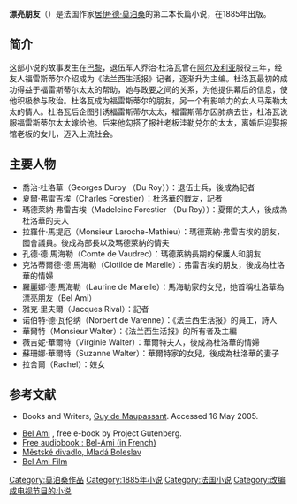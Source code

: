 {{noteTA
|T=zh-hant:俊友;zh-hans:漂亮朋友;
|G1=Show
|1=zh-hant:俊友;zh-hans:漂亮朋友;
}}

{{infobox Book | 
| name          = 漂亮朋友
| title_orig    = Bel Ami
| author        = [[居伊·德·莫泊桑|居伊·德·莫泊桑]]
| country       = [[法国|法国]]
| language      = [[法语|法语]]
| release_date  = 1885年
}}
'''漂亮朋友'''（{{lang-fr|'''Bel Ami'''}}）是法国作家[[居伊·德·莫泊桑|居伊·德·莫泊桑]]的第二本长篇小说，在1885年出版。

==简介==
这部小说的故事发生在[[巴黎|巴黎]]，退伍军人乔治·杜洛瓦曾在[[阿尔及利亚|阿尔及利亚]]服役三年，经友人福雷斯蒂尔介绍成为《法兰西生活报》记者，逐渐升为主编。杜洛瓦最初的成功得益于福雷斯蒂尔太太的帮助，她与政要之间的关系，为他提供幕后的信息，使他积极参与政治。杜洛瓦成为福雷斯蒂尔的朋友，另一个有影响力的女人马莱勒太太的情人。杜洛瓦后企图引诱福雷斯蒂尔太太，福雷斯蒂尔因肺病去世，杜洛瓦说服福雷斯蒂尔太太嫁给他。后来他勾搭了报社老板洼勒兑尔的太太，离婚后迎娶报馆老板的女儿，迈入上流社会。

== 主要人物 ==

* 喬治·杜洛華（Georges Duroy （Du Roy））：退伍士兵，後成為記者
* 夏爾·弗雷吉埃（Charles Forestier）：杜洛華的戰友，記者
* 瑪德萊納·弗雷吉埃（Madeleine Forestier （Du Roy））：夏爾的夫人，後成為杜洛華的夫人
* 拉羅什·馬提厄（Monsieur Laroche-Mathieu）：瑪德萊納·弗雷吉埃的朋友，國會議員。後成為部長以及瑪德萊納的情夫
* 孔德·德·馬海勒（Comte de Vaudrec）：瑪德萊納長期的保護人和朋友
* 克洛蒂爾德·德·馬海勒（Clotilde de Marelle）：弗雷吉埃的朋友，後成為杜洛華的情婦
* 羅麗娜·德·馬海勒（Laurine de Marelle）：馬海勒家的女兒，她首稱杜洛華為漂亮朋友（Bel Ami）
* 雅克·里夫爾（Jacques Rival）：記者
* 诺伯特·德·瓦伦纳（Norbert de Varenne）：《法兰西生活报》的員工，詩人
* 華爾特（Monsieur Walter）：《法兰西生活报》的所有者及主編
* 薇吉妮·華爾特（Virginie Walter）：華爾特夫人，後成為杜洛華的情婦
* 蘇珊娜·華爾特（Suzanne Walter）：華爾特家的女兒，後成為杜洛華的妻子
* 拉舍爾（Rachel）：妓女

== 参考文献 ==
*Books and Writers, [https://web.archive.org/web/20071023025916/http://www.kirjasto.sci.fi/maupassa.htm Guy de Maupassant]. Accessed 16 May 2005.

{{wikisource}}
*[http://www.gutenberg.org/ebooks/3733 Bel Ami] {{Wayback|url=http://www.gutenberg.org/ebooks/3733 |date=20210227132156 }}, free e-book by Project Gutenberg.
*[http://www.guydemaupassant.fr Free audiobook : Bel-Ami (in French)] {{Wayback|url=http://www.guydemaupassant.fr/ |date=20200412230944 }}
*[http://www.petrmikeska.estranky.cz/clanky/milacek---guy-de-maupassant.html Městské divadlo, Mladá Boleslav] {{Wayback|url=http://www.petrmikeska.estranky.cz/clanky/milacek---guy-de-maupassant.html |date=20190814183448 }}
*[http://www.belamifilm.com Bel Ami Film] {{Wayback|url=http://www.belamifilm.com/ |date=20210126165905 }}

{{Authority control}}
[[Category:莫泊桑作品|Category:莫泊桑作品]]
[[Category:1885年小说|Category:1885年小说]]
[[Category:法国小说|Category:法国小说]]
[[Category:改编成电视节目的小说|Category:改编成电视节目的小说]]